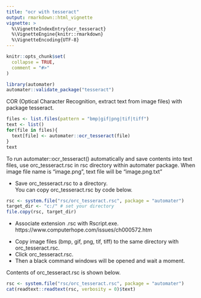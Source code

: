 ```yaml
---
title: "ocr with tesseract"
output: rmarkdown::html_vignette
vignette: >
  %\VignetteIndexEntry{ocr_tesseract}
  %\VignetteEngine{knitr::rmarkdown}
  %\VignetteEncoding{UTF-8}
---
```


```r
knitr::opts_chunk$set(
  collapse = TRUE,
  comment = "#>"
)
```

```r
library(automater)
automater::validate_package("tesseract")
```


COR (Optical Character Recognition, extract text from image files) with package tesseract. 

```r
files <- list.files(pattern = "bmp|gif|png|tif|tiff")
text <- list()
for(file in files){
  text[file] <- automater::ocr_tesseract(file)
}
text
```


To run automater::ocr_tesseract() automatically and save contents into text files, 
use orc_tesseract.rsc in rsc directory within automater package.
When image file name is "image.png", text file will be "image.png.txt" 

- Save orc_tesseract.rsc to a directory.    
  You can copy orc_tesseract.rsc by code below.    

```r
rsc <- system.file("rsc/orc_tesseract.rsc", package = "automater")
target_dir <- "c:/" # set your directory
file.copy(rsc, target_dir)
```

- Associate extension .rsc with Rscript.exe.    
  https://www.computerhope.com/issues/ch000572.htm    

<!--
  # assoc .rsc=rscript
  # ftype rscript="D:\pf\R\R-4.2.3\bin\x64\Rscript.exe" "%1"
  # file.path(R.home(), "bin", "x64", "Rscript.exe")
  # assoc .rsc
  # ftype rscript
-->

- Copy image files (bmp, gif, png, tif, tiff) to the same directory with orc_tesseract.rsc.   
- Click orc_tesseract.rsc.   
- Then a black command windows will be opened and wait a moment.   

Contents of orc_tesseract.rsc is shown below. 

```r
rsc <- system.file("rsc/orc_tesseract.rsc", package = "automater")
cat(readtext::readtext(rsc, verbosity = 0)$text)
```

